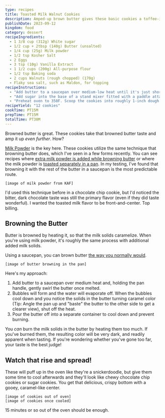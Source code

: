 ```yaml
---
type: recipes
title: Toasted Milk Walnut Cookies
description: Amped-up brown butter gives these basic cookies a toffee-infused twist.
publishDate: 2023-09-12
kingdom: food
category: dessert
recipeIngredients:
  - 1 3/8 cup (312g) White sugar
  - 1/2 cup + 2tbsp (140g) Butter (unsalted)
  - 1/4 cup (25g) Milk powder
  - 1/2 tsp Kosher Salt
  - 2 Eggs
  - 3 tsp (10g) Vanilla Extract
  - 1 1/2 cups (200g) All-purpose flour
  - 1/2 tsp Baking soda
  - 2 cups Walnuts (rough chopped) (170g)
  - Flaky sea salt, such as Maldon, for topping
recipeInstructions:
  - "Add butter to a saucepan over medium-low heat until it's just short of browned (Watch for butter sputtering and bubbling to die down slightly). Add the milk powder, mix until fully incorporated and let brown until it takes on a caramel color and smells nutty and fragrant, about 1-2 minutes. Remove from the heat."
  - "Add sugar into the base of a stand mixer fitted with a paddle attachment. Pour in the melted butter and turn the mixer on until homogenized. Allow 1-2 minutes to ensure butter has cooled. Add in the eggs and vanilla extract and mix. Add the flour, baking soda, walnuts, and salt. Mix until just combined. Wrap dough and let chill in the fridge for 1 hour and up to overnight."
  - "Preheat oven to 350F. Scoop the cookies into roughly 1-inch dough balls. Sprinkle flaky salt liberally onto each. Bake the cookies 13-16 minutes or until crispy on the edges and soft in the center. Let cool and enjoy!"
recipeYield: "12 cookies"
cookTime: PT15M
prepTime: PT15M
totalTime: PT30M
---
```


Browned butter is great. These cookies take that browned butter taste and amp it up _even further_. How?

[Milk Powder](https://shop.kingarthurbaking.com/items/bakers-special-dry-milk) is the key here. These cookies utilize the same technique that browning butter does, which I've seen in a few forms recently. You can see recipes where [extra milk powder is added while browning butter](https://www.kingarthurbaking.com/recipes/ultimate-brown-butter-rice-krispies-treats-recipe) or where the milk powder is [toasted separately in a pan](https://alittlespoon.com/chocolate-chip-cookies-with-toasted-milk-powder/). In my testing, I've found that browning it with the rest of the butter in a saucepan is the most predictable route.

```
[image of milk powder from KAF]
```

I'd used this technique before in a chocolate chip cookie, but I'd noticed the bitter, dark chocolate taste was still the primary flavor (even if they did taste wonderful). I wanted the toasted milk flavor to be front-and-center. Top billing.

## Browning the Butter

Butter is browned by heating it, so that the milk solids caramelize. When you're using milk powder, it's roughly the same process with additional added milk solids.

Using a saucepan, you can brown butter [the way you normally would](https://sallysbakingaddiction.com/how-to-brown-butter/).

```
[image of butter browning in the pan]
```

Here's my approach:

1. Add butter to a saucepan over medium heat and, holding the pan handle, gently swirl the butter once melted.
1. Bubbles will form and the water will evaporate off. When the bubbles cool down and you notice the solids in the butter turning caramel color (Tip: Angle the pan up and "baste" the butter to the other side to get a clearer view), shut off the heat.
1. Pour the butter off into a separate container to cool down and prevent burning.

You _can_ burn the milk solids in the butter by heating them too much. If you've burned them, the resulting color will be very dark, and readily apparent when tasting. If you're wondering whether you've gone too far, your taste is the best judge!

## Watch that rise and spread!

These will puff up in the oven like they're a snickerdoodle, but give them some time to cool afterwards and they'll look like chewy chocolate chip cookies or sugar cookies. You get that delicious, crispy bottom with a gooey, caramel-like center.

```
[image of cookies out of oven]
[image of cookies once cooled]
```

15 minutes or so out of the oven should be enough.
